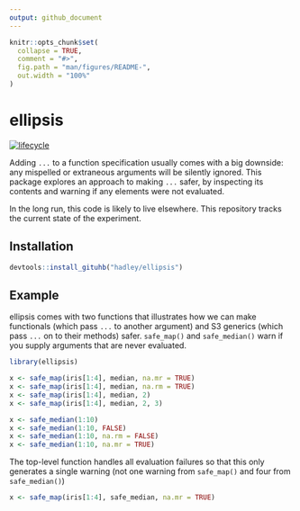 ```yaml
---
output: github_document
---
```


<!-- README.md is generated from README.Rmd. Please edit that file -->

```r
knitr::opts_chunk$set(
  collapse = TRUE,
  comment = "#>",
  fig.path = "man/figures/README-",
  out.width = "100%"
)
```
# ellipsis
[![lifecycle](https://img.shields.io/badge/lifecycle-experimental-orange.svg)](https://www.tidyverse.org/lifecycle/#experimental)

Adding `...` to a function specification usually comes with a big downside: any mispelled or extraneous arguments will be silently ignored. This package explores an approach to making `...` safer, by inspecting its contents and warning if any elements were not evaluated.

In the long run, this code is likely to live elsewhere. This repository tracks the current state of the experiment.

## Installation

``` r
devtools::install_gituhb("hadley/ellipsis")
```

## Example

ellipsis comes with two functions that illustrates how we can make functionals (which pass `...` to another argument) and S3 generics (which pass `...` on to their methods) safer. `safe_map()` and `safe_median()` warn if you supply arguments that are never evaluated.

```r
library(ellipsis)

x <- safe_map(iris[1:4], median, na.mr = TRUE)
x <- safe_map(iris[1:4], median, na.rm = TRUE)
x <- safe_map(iris[1:4], median, 2)
x <- safe_map(iris[1:4], median, 2, 3)

x <- safe_median(1:10)
x <- safe_median(1:10, FALSE)
x <- safe_median(1:10, na.rm = FALSE)
x <- safe_median(1:10, na.mr = TRUE)
```

The top-level function handles all evaluation failures so that this only generates a single warning (not one warning from `safe_map()` and four from `safe_median()`)

```r
x <- safe_map(iris[1:4], safe_median, na.mr = TRUE)
```

